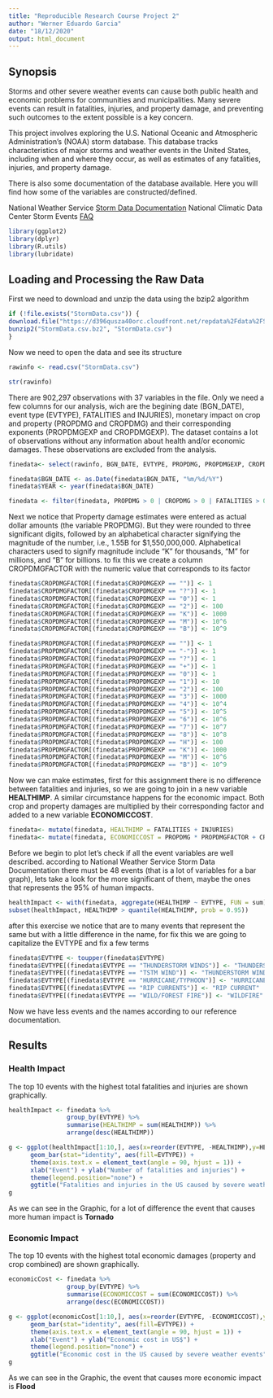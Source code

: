 ```yaml
---
title: "Reproducible Research Course Project 2"
author: "Werner Eduardo Garcia"
date: "18/12/2020"
output: html_document
---
```


## Synopsis
Storms and other severe weather events can cause both public health and economic problems for communities and municipalities. Many severe events can result in fatalities, injuries, and property damage, and preventing such outcomes to the extent possible is a key concern.

This project involves exploring the U.S. National Oceanic and Atmospheric Administration's (NOAA) storm database. This database tracks characteristics of major storms and weather events in the United States, including when and where they occur, as well as estimates of any fatalities, injuries, and property damage.

There is also some documentation of the database available. Here you will find how some of the variables are constructed/defined.

National Weather Service [Storm Data Documentation](https://d396qusza40orc.cloudfront.net/repdata%2Fpeer2_doc%2Fpd01016005curr.pdf)
National Climatic Data Center Storm Events [FAQ](https://d396qusza40orc.cloudfront.net/repdata%2Fpeer2_doc%2FNCDC%20Storm%20Events-FAQ%20Page.pdf)


```r
library(ggplot2)
library(dplyr)
library(R.utils)
library(lubridate)
```

## Loading and Processing the Raw Data
First we need to download and unzip the data using the bzip2 algorithm

```r
if (!file.exists("StormData.csv")) { 
download.file("https://d396qusza40orc.cloudfront.net/repdata%2Fdata%2FStormData.csv.bz2", "StormData.csv.bz2")
bunzip2("StormData.csv.bz2", "StormData.csv")
}
```

Now we need to open the data and see its structure

```r
rawinfo <- read.csv("StormData.csv")

str(rawinfo)

```

There are 902,297 observations with 37 variables in the file. Only  we need a few columns for our analysis, wich are
the begining date (BGN_DATE), event type (EVTYPE), FATALITIES and INJURIES), monetary impact on crop and property (PROPDMG and CROPDMG) and their corresponding exponents (PROPDMGEXP and CROPDMGEXP).
The dataset contains a lot of observations without any information about health and/or economic damages. These observations are excluded from the analysis.

```r
finedata<- select(rawinfo, BGN_DATE, EVTYPE, PROPDMG, PROPDMGEXP, CROPDMG, CROPDMGEXP, FATALITIES, INJURIES)

finedata$BGN_DATE <- as.Date(finedata$BGN_DATE, "%m/%d/%Y")
finedata$YEAR <- year(finedata$BGN_DATE)

finedata <- filter(finedata, PROPDMG > 0 | CROPDMG > 0 | FATALITIES > 0 | INJURIES > 0)
```

Next we notice that Property damage estimates were entered as actual dollar amounts (the variable PROPDMG). But they were rounded to three significant digits, followed by an alphabetical character signifying the magnitude of the number, i.e., 1.55B for $1,550,000,000. Alphabetical characters used to signify magnitude include “K” for thousands, “M” for millions, and “B” for billions. to fix this we create a column CROPDMGFACTOR with the numeric value that
corresponds to its factor

```r
finedata$CROPDMGFACTOR[(finedata$CROPDMGEXP == "")] <- 1
finedata$CROPDMGFACTOR[(finedata$CROPDMGEXP == "?")] <- 1
finedata$CROPDMGFACTOR[(finedata$CROPDMGEXP == "0")] <- 1
finedata$CROPDMGFACTOR[(finedata$CROPDMGEXP == "2")] <- 100
finedata$CROPDMGFACTOR[(finedata$CROPDMGEXP == "K")] <- 1000
finedata$CROPDMGFACTOR[(finedata$CROPDMGEXP == "M")] <- 10^6
finedata$CROPDMGFACTOR[(finedata$CROPDMGEXP == "B")] <- 10^9

finedata$PROPDMGFACTOR[(finedata$PROPDMGEXP == "")] <- 1
finedata$PROPDMGFACTOR[(finedata$PROPDMGEXP == "-")] <- 1
finedata$PROPDMGFACTOR[(finedata$PROPDMGEXP == "?")] <- 1
finedata$PROPDMGFACTOR[(finedata$PROPDMGEXP == "+")] <- 1
finedata$PROPDMGFACTOR[(finedata$PROPDMGEXP == "0")] <- 1
finedata$PROPDMGFACTOR[(finedata$PROPDMGEXP == "1")] <- 10
finedata$PROPDMGFACTOR[(finedata$PROPDMGEXP == "2")] <- 100
finedata$PROPDMGFACTOR[(finedata$PROPDMGEXP == "3")] <- 1000
finedata$PROPDMGFACTOR[(finedata$PROPDMGEXP == "4")] <- 10^4
finedata$PROPDMGFACTOR[(finedata$PROPDMGEXP == "5")] <- 10^5
finedata$PROPDMGFACTOR[(finedata$PROPDMGEXP == "6")] <- 10^6
finedata$PROPDMGFACTOR[(finedata$PROPDMGEXP == "7")] <- 10^7
finedata$PROPDMGFACTOR[(finedata$PROPDMGEXP == "8")] <- 10^8
finedata$PROPDMGFACTOR[(finedata$PROPDMGEXP == "H")] <- 100
finedata$PROPDMGFACTOR[(finedata$PROPDMGEXP == "K")] <- 1000
finedata$PROPDMGFACTOR[(finedata$PROPDMGEXP == "M")] <- 10^6
finedata$PROPDMGFACTOR[(finedata$PROPDMGEXP == "B")] <- 10^9
```

Now we can make estimates, first for this assignment there is no difference between fatalities and injuries, so we are going to join in a new variable **HEALTHIMP**.
A similar circumstance happens  for the economic impact. Both crop and property damages are multiplied by their corresponding factor and added to a new variable **ECONOMICCOST**.

```r
finedata<- mutate(finedata, HEALTHIMP = FATALITIES + INJURIES)
finedata<- mutate(finedata, ECONOMICCOST = PROPDMG * PROPDMGFACTOR + CROPDMG * CROPDMGFACTOR)
```

Before we begin to plot let's check if all the event variables are well described. according to National Weather Service Storm Data Documentation there must be 48 events (that is a lot of variables for a bar graph), lets take a look for the more significant of them, maybe the ones that represents the 95% of human impacts.

```r
healthImpact <- with(finedata, aggregate(HEALTHIMP ~ EVTYPE, FUN = sum))
subset(healthImpact, HEALTHIMP > quantile(HEALTHIMP, prob = 0.95))
```

after this exercise we notice that are to many events that represent the same but with a little difference in the name, for fix this we are going to capitalize the EVTYPE and fix a few terms
```r
finedata$EVTYPE <- toupper(finedata$EVTYPE)
finedata$EVTYPE[(finedata$EVTYPE == "THUNDERSTORM WINDS")] <- "THUNDERSTORM WIND"
finedata$EVTYPE[(finedata$EVTYPE == "TSTM WIND")] <- "THUNDERSTORM WIND"
finedata$EVTYPE[(finedata$EVTYPE == "HURRICANE/TYPHOON")] <- "HURRICANE (TYPHOON)"
finedata$EVTYPE[(finedata$EVTYPE == "RIP CURRENTS")] <- "RIP CURRENT"
finedata$EVTYPE[(finedata$EVTYPE == "WILD/FOREST FIRE")] <- "WILDFIRE"
```
Now we have less events and the names according to our reference documentation.

## Results

### Health Impact

The top 10 events with the highest total fatalities and injuries are shown graphically.



```r
healthImpact <- finedata %>% 
                group_by(EVTYPE) %>% 
                summarise(HEALTHIMP = sum(HEALTHIMP)) %>% 
                arrange(desc(HEALTHIMP))

g <- ggplot(healthImpact[1:10,], aes(x=reorder(EVTYPE, -HEALTHIMP),y=HEALTHIMP,color=EVTYPE)) + 
      geom_bar(stat="identity", aes(fill=EVTYPE)) + 
      theme(axis.text.x = element_text(angle = 90, hjust = 1)) + 
      xlab("Event") + ylab("Number of fatalities and injuries") +
      theme(legend.position="none") +
      ggtitle("Fatalities and injuries in the US caused by severe weather events")
g
```

As we can see in the Graphic, for a lot of difference the event that causes more human impact is **Tornado**

### Economic Impact

The top 10 events with the highest total economic damages (property and crop combined) are shown graphically.



```r
economicCost <- finedata %>% 
                group_by(EVTYPE) %>% 
                summarise(ECONOMICCOST = sum(ECONOMICCOST)) %>% 
                arrange(desc(ECONOMICCOST))

g <- ggplot(economicCost[1:10,], aes(x=reorder(EVTYPE, -ECONOMICCOST),y=ECONOMICCOST,color=EVTYPE)) + 
      geom_bar(stat="identity", aes(fill=EVTYPE)) + 
      theme(axis.text.x = element_text(angle = 90, hjust = 1)) + 
      xlab("Event") + ylab("Economic cost in US$") +
      theme(legend.position="none") +
      ggtitle("Economic cost in the US caused by severe weather events")
g
```

As we can see in the Graphic, the event that causes more economic impact is **Flood**

